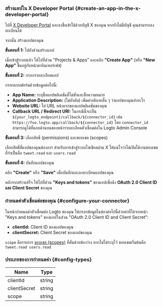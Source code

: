### สร้างแอปใน X Developer Portal \{#create-an-app-in-the-x-developer-portal}

ไปที่ [X Developer Portal](https://developer.x.com/en/portal/projects-and-apps) และลงชื่อเข้าใช้ด้วยบัญชี X ของคุณ หากยังไม่มีบัญชี คุณสามารถลงทะเบียนได้

จากนั้น สร้างแอปของคุณ

**ขั้นตอนที่ 1:** ไปยังส่วนสร้างแอป

เมื่อเข้าสู่ระบบแล้ว ให้ไปที่ส่วน "Projects & Apps" และคลิก **"Create App"** (หรือ **"New App"** ขึ้นอยู่กับหน้าตาอินเทอร์เฟซ)

**ขั้นตอนที่ 2:** กรอกรายละเอียดแอป

กรอกแบบฟอร์มด้วยข้อมูลต่อไปนี้:

- **App Name:** ระบุชื่อแอปพลิเคชันที่ไม่ซ้ำและสื่อความหมาย
- **Application Description:** (ไม่บังคับ) เพิ่มคำอธิบายสั้น ๆ ว่าแอปของคุณทำอะไร
- **Website URL:** ใส่ URL หน้าแรกของแอปพลิเคชันของคุณ
- **Callback URL / Redirect URI:** ในกรณีนี้จะเป็น `${your_logto_endpoint}/callback/${connector_id}` เช่น `https://foo.logto.app/callback/${connector_id}` โดย `connector_id` สามารถดูได้ที่แถบด้านบนของหน้ารายละเอียดตัวเชื่อมต่อใน Logto Admin Console

**ขั้นตอนที่ 3:** เลือกสิทธิ์ (permissions) และขอบเขต (scopes)

เลือกสิทธิ์ที่แอปของคุณต้องการ สำหรับการเข้าสู่ระบบโซเชียลผ่าน X ให้แน่ใจว่าได้เปิดใช้งานขอบเขตที่จำเป็นคือ `tweet.read` และ `users.read`

**ขั้นตอนที่ 4:** บันทึกแอปของคุณ

คลิก **"Create"** หรือ **"Save"** เพื่อบันทึกและลงทะเบียนแอปของคุณ

หลังจากสร้างเสร็จ ให้ไปที่ส่วน **"Keys and tokens"** ของแอปเพื่อดึง **OAuth 2.0 Client ID และ Client Secret** ของคุณ

### กำหนดค่าตัวเชื่อมต่อของคุณ \{#configure-your-connector}

ในหน้ากำหนดค่าตัวเชื่อมต่อ Logto ของคุณ ให้กรอกข้อมูลในช่องต่อไปนี้ด้วยค่าที่ได้จากหน้า "Keys and tokens" ของแอปในส่วน "OAuth 2.0 Client ID and Client Secret":

- **clientId:** Client ID ของแอปของคุณ
- **clientSecret:** Client Secret ของแอปของคุณ

`scope` คือรายการ [ขอบเขต (scopes)](https://docs.x.com/x-api/users/user-lookup-me) ที่คั่นด้วยช่องว่าง หากไม่ได้ระบุไว้ ขอบเขตเริ่มต้นคือ `tweet.read users.read`

### ประเภทของการกำหนดค่า \{#config-types}

| Name         | Type   |
| ------------ | ------ |
| clientId     | string |
| clientSecret | string |
| scope        | string |
